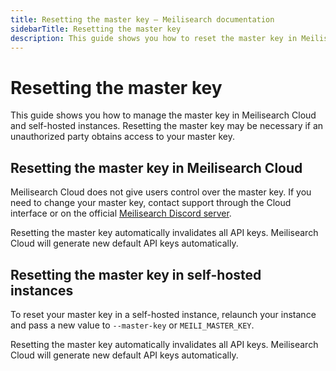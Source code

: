 ```yaml
---
title: Resetting the master key — Meilisearch documentation
sidebarTitle: Resetting the master key
description: This guide shows you how to reset the master key in Meilisearch Cloud and self-hosted instances.
---
```


# Resetting the master key

This guide shows you how to manage the master key in Meilisearch Cloud and self-hosted instances. Resetting the master key may be necessary if an unauthorized party obtains access to your master key.

## Resetting the master key in Meilisearch Cloud

Meilisearch Cloud does not give users control over the master key. If you need to change your master key, contact support through the Cloud interface or on the official [Meilisearch Discord server](https://discord.meilisearch.com).

<Capsule intent="danger">
Resetting the master key automatically invalidates all API keys. Meilisearch Cloud will generate new default API keys automatically.
</Capsule>

## Resetting the master key in self-hosted instances

To reset your master key in a self-hosted instance, relaunch your instance and pass a new value to `--master-key` or `MEILI_MASTER_KEY`.

<Capsule intent="danger">
Resetting the master key automatically invalidates all API keys. Meilisearch Cloud will generate new default API keys automatically.
</Capsule>
